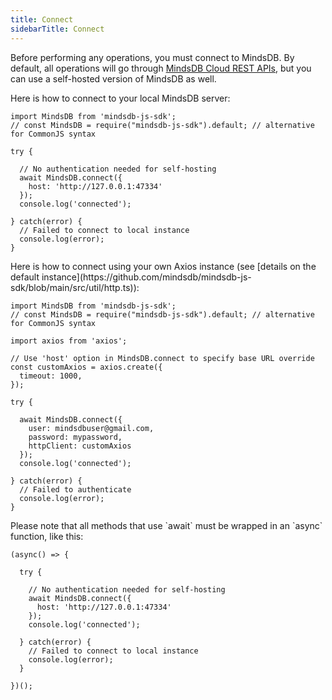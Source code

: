 ```yaml
---
title: Connect
sidebarTitle: Connect
---
```


Before performing any operations, you must connect to MindsDB. By default, all operations will go through [MindsDB Cloud REST APIs](/rest/sql), but you can use a self-hosted version of MindsDB as well.

<Tabs>
  <Tab title="Local MindsDB">
  Here is how to connect to your local MindsDB server:

  ```
  import MindsDB from 'mindsdb-js-sdk';
  // const MindsDB = require("mindsdb-js-sdk").default; // alternative for CommonJS syntax

  try {

    // No authentication needed for self-hosting
    await MindsDB.connect({
      host: 'http://127.0.0.1:47334'
    });
    console.log('connected');

  } catch(error) {
    // Failed to connect to local instance
    console.log(error);
  }
  ```
  </Tab>
  <Tab title="Own Axios Instance">
  Here is how to connect using your own Axios instance (see [details on the default instance](https://github.com/mindsdb/mindsdb-js-sdk/blob/main/src/util/http.ts)):

  ```
  import MindsDB from 'mindsdb-js-sdk';
  // const MindsDB = require("mindsdb-js-sdk").default; // alternative for CommonJS syntax
  
  import axios from 'axios';

  // Use 'host' option in MindsDB.connect to specify base URL override
  const customAxios = axios.create({
    timeout: 1000,
  });

  try {

    await MindsDB.connect({
      user: mindsdbuser@gmail.com,
      password: mypassword,
      httpClient: customAxios
    });
    console.log('connected');

  } catch(error) {
    // Failed to authenticate
    console.log(error);
  }
  ```
  </Tab>
</Tabs>

<Tip>
Please note that all methods that use `await` must be wrapped in an `async` function, like this:

```
(async() => {

  try {

    // No authentication needed for self-hosting
    await MindsDB.connect({
      host: 'http://127.0.0.1:47334'
    });
    console.log('connected');

  } catch(error) {
    // Failed to connect to local instance
    console.log(error);
  }

})();
```
</Tip>
